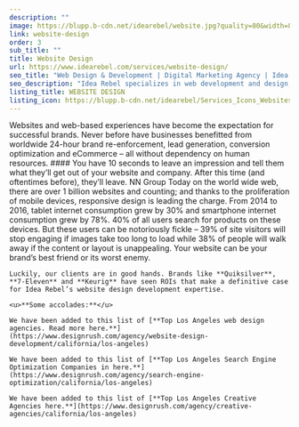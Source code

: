 ```yaml
---
description: ""
image: https://blupp.b-cdn.net/idearebel/website.jpg?quality=80&width=800
link: website-design
order: 3
sub_title: ""
title: Website Design
url: https://www.idearebel.com/services/website-design/
seo_title: "Web Design & Development | Digital Marketing Agency | Idea Rebel"
seo_description: "Idea Rebel specializes in web development and design, creating digital experiences for clients like Quiksilver & 7-Eleven."
listing_title: WEBSITE DESIGN
listing_icon: https://blupp.b-cdn.net/idearebel/Services_Icons_Websites_Widescreen-1.png
---
```


<Column>
    Websites and web-based experiences have become the expectation for successful brands. Never before have businesses benefitted from worldwide 24-hour brand re-enforcement, lead generation, conversion optimization and eCommerce – all without dependency on human resources.
</Column>
<Column2>
    <Column>
        #### You have 10 seconds to leave an impression and tell them what they’ll get out of your website and company. After this time (and oftentimes before), they’ll leave.
        <ParagraphGaramond>
            NN Group
        </ParagraphGaramond>
    </Column>
    <Column>
        Today on the world wide web, there are over 1 billion websites and counting; and thanks to the proliferation of mobile devices, responsive design is leading the charge. From 2014 to 2016, tablet internet consumption grew by 30% and smartphone internet consumption grew by 78%. 40% of all users search for products on these devices.
    </Column>
</Column2>
<Column>
    But these users can be notoriously fickle – 39% of site visitors will stop engaging if images take too long to load while 38% of people will walk away if the content or layout is unappealing. Your website can be your brand’s best friend or its worst enemy.

    Luckily, our clients are in good hands. Brands like **Quiksilver**, **7-Eleven** and **Keurig** have seen ROIs that make a definitive case for Idea Rebel’s website design development expertise.

    <u>**Some accolades:**</u>

    We have been added to this list of [**Top Los Angeles web design agencies. Read more here.**](https://www.designrush.com/agency/website-design-development/california/los-angeles)

    We have been added to this list of [**Top Los Angeles Search Engine Optimization Companies in here.**](https://www.designrush.com/agency/search-engine-optimization/california/los-angeles)

    We have been added to this list of [**Top Los Angeles Creative Agencies here.**](https://www.designrush.com/agency/creative-agencies/california/los-angeles)
</Column>
